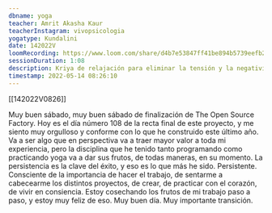 ```yaml
---
dbname: yoga
teacher: Amrit Akasha Kaur
teacherInstagram: vivopsicologia
yogatype: Kundalini
date: 142022V
loomRecording: https://www.loom.com/share/d4b7e53847ff41be894b5739eefb240c
sessionDuration: 1:08
description: Kriya de relajación para eliminar la tensión y la negatividad
timestamp: 2022-05-14 08:26:10
---
```


[[142022V0826]]

Muy buen sábado, muy buen sábado de finalización de The Open Source Factory. Hoy es el día número 108 de la recta final de este proyecto, y me siento muy orgulloso y conforme con lo que he construido este último año. Va a ser algo que en perspectiva va a traer mayor valor a toda mi experiencia, pero la disciplina que he tenido tanto programando como practicando yoga va a dar sus frutos, de todas maneras, en su momento. La persistencia es la clave del éxito, y eso es lo que más he sido. Persistente. Consciente de la importancia de hacer el trabajo, de sentarme a cabecearme los distintos proyectos, de crear, de practicar con el corazón, de vivir en consiencia. Estoy cosechando los frutos de mi trabajo paso a paso, y estoy muy feliz de eso. Muy buen día. Muy importante transición.
